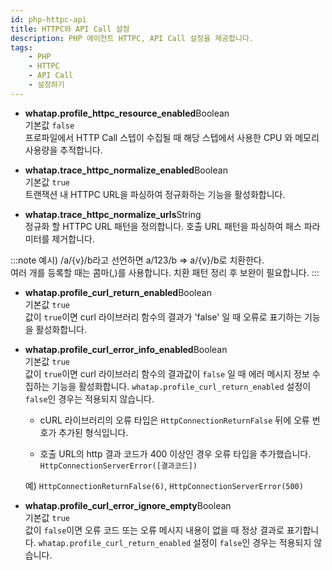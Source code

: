 ```yaml
---
id: php-httpc-api
title: HTTPC와 API Call 설정
description: PHP 에이전트 HTTPC, API Call 설정을 제공합니다.
tags:
    - PHP
    - HTTPC
    - API Call
    - 설정하기
---
```


* **whatap.profile_httpc_resource_enabled**<span class='type'>Boolean</span><br/>
    기본값 `false`<br/>
    프로파일에서 HTTP Call 스텝이 수집될 때 해당 스텝에서 사용한 CPU 와 메모리 사용량을 추적합니다.

* **whatap.trace_httpc_normalize_enabled**<span class='type'>Boolean</span><br/>
    기본값 `true`<br/>
    트랜잭션 내 HTTPC URL을 파싱하여 정규화하는 기능을 활성화합니다.

* **whatap.trace_httpc_normalize_urls**<span class='type'>String</span><br/>
    정규화 할 HTTPC URL 패턴을 정의합니다. 호출 URL 패턴을 파싱하여 패스 파라미터를 제거합니다.

<!-- 아래 노트 내용 체크 필요 -->
:::note
예시) /a/{v}/b라고 선언하면 a/123/b ⇒ a/{v}/b로 치환한다.  
여러 개를 등록할 때는 콤마(,)를 사용합니다. 치환 패턴 정리 후 보완이 필요합니다.
:::

* **whatap.profile_curl_return_enabled**<span class='type'>Boolean</span><br/>
    기본값 `true`<br/>
    값이 `true`이면 curl 라이브러리 함수의 결과가 'false' 일 때 오류로 표기하는 기능을 활성화합니다.

* **whatap.profile_curl_error_info_enabled**<span class='type'>Boolean</span><br/>
    기본값 `true`<br/>
    값이 `true`이면 curl 라이브러리 함수의 결과값이 `false` 일 때 에러 메시지 정보 수집하는 기능을 활성화합니다. `whatap.profile_curl_return_enabled` 설정이 `false`인 경우는 적용되지 않습니다.

    * cURL 라이브러리의 오류 타입은 `HttpConnectionReturnFalse` 뒤에 오류 번호가 추가된 형식입니다.

    * 호출 URL의 http 결과 코드가 400 이상인 경우 오류 타입을 추가했습니다. `HttpConnectionServerError([결과코드])`

    예) `HttpConnectionReturnFalse(6)`, `HttpConnectionServerError(500)`

* **whatap.profile_curl_error_ignore_empty**<span class='type'>Boolean</span><br/>
    기본값 `true`<br/>
    값이 `false`이면 오류 코드 또는 오류 메시지 내용이 없을 때 정상 결과로 표기합니다. `whatap.profile_curl_return_enabled` 설정이 `false`인 경우는 적용되지 않습니다. 


